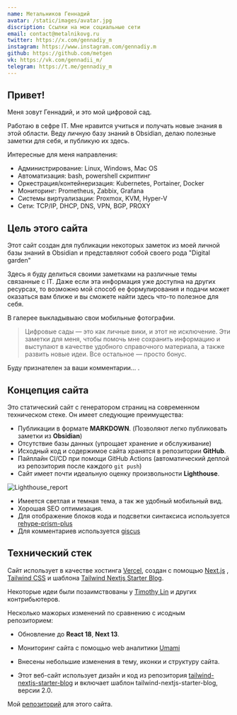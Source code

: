 ```yaml
---
name: Метальников Геннадий
avatar: /static/images/avatar.jpg
discription: Ссылки на мои социальные сети
email: contact@metalnikovg.ru
twitter: https://x.com/gennadiy_m
instagram: https://www.instagram.com/gennadiy.m
github: https://github.com/metgen
vk: https://vk.com/gennadii_m/
telegram: https://t.me/gennadiy_m
---
```



## Привет! <Twemoji className="mx-2" emoji="waving hand" />

Меня зовут Геннадий, и это мой цифровой сад.

Работаю в сефре IT. Мне нравится учиться и получать новые знания в этой области. Веду личную базу знаний в Obsidian, делаю полезные заметки для себя, и публикую их здесь.

Интересные для меня направления:
- Администрирование: Linux, Windows, Mac OS
- Автоматизация: bash, powershell скриптинг
- Оркестрация/контейнеризация: Kubernetes, Portainer, Docker
- Мониторинг: Prometheus, Zabbix, Grafana
- Системы виртуализации: Proxmox, KVM, Hyper-V
- Сети: TCP/IP, DHCP, DNS, VPN, BGP, PROXY

## Цель этого сайта

Этот сайт создан для публикации некоторых заметок из моей личной базы знаний в Obsidian и представляют собой своего рода "Digital garden"

Здесь я буду делиться своими заметками на различные темы связанные с IT.
Даже если эта информация уже доступна на других ресурсах, то возможно мой способ ее формулирования и подачи может оказаться вам ближе и вы сможете найти здесь что-то полезное для себя.

В галерее выкладывыаю свои мобильные фотографии.

> Цифровые сады — это как личные вики, и этот не исключение. Эти заметки для меня, чтобы помочь мне сохранить информацию и выступают в качестве удобного справочного материала, а также развить новые идеи. Все остальное — просто бонус.

Буду признателен за ваши комментарии... <Twemoji emoji="clinking-beer-mugs" />.

## Концепция сайта

Это статический сайт с генератором страниц на современном техническом стеке. Он имеет следующие преимущества:
- Публикации в формате **MARKDOWN**. (Позволяют легко публиковать заметки из **Obsidian**)
- Отсутствие базы данных (упрощает хранение и обслуживание)
- Исходный код и содержимое сайта хранятся в репозитории **GitHub**.
- Пайплайн CI/CD при помощи GitHub Actions (автоматический деплой из репозитория после каждого `git push`)
- Сайт имеет почти идеальную оценку произвольности **Lighthouse**.

![Lighthouse_report](/static/images/default/ligthouse_report.png)

- Имеется светлая и темная тема, а так же удобный мобильный вид.
- Хорошая SEO оптимизация.
- Для отображение блоков кода и подсветки синтаксиса используется [rehype-prism-plus](https://github.com/timlrx/rehype-prism-plus)
- Для комментариев используется [giscus](https://github.com/giscus/giscus)

## Технический стек

Сайт использует в качестве хостинга [Vercel](https://vercel.com/), создан с помощью [Next.js](https://nextjs.org/) , [Tailwind CSS](https://tailwindcss.ru/) и шаблона [Tailwind Nextjs Starter Blog](https://tailwind-nextjs-starter-blog.vercel.app/).

Некоторые идеи были позаимствованы у [Timothy Lin](https://github.com/timlrx) и других контрибьютеров.

Несколько мажорых изменений по сравнению с исодным репозиторием:

- <Twemoji className="mr-2" emoji="atom-symbol" /> Обновление до **React 18**, **Next 13**.

- <Twemoji className="mr-2" emoji="bar-chart" /> Мониторинг сайта с помощью web аналитики [Umami](https://umami.is/)

- <Twemoji className="mr-2" emoji="eyes" /> Внесены небольшие изменения в тему, иконки и структуру сайта.

- <Twemoji className="mr-2" emoji="man-technologist" /> Этот веб-сайт использует дизайн и код из репозитория [tailwind-nextjs-starter-blog](https://github.com/timlrx/tailwind-nextjs-starter-blog)
  и включает шаблон tailwind-nextjs-starter-blog, версии 2.0.

Мой [репозиторий](https://github.com/metgen/metalnikovg.ru) для этого сайта.
